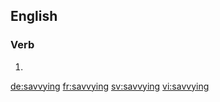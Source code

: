 ==English==

===Verb===
{{head|en|present participle}}

# {{present participle of|savvy|lang=en}}

[[de:savvying]]
[[fr:savvying]]
[[sv:savvying]]
[[vi:savvying]]
